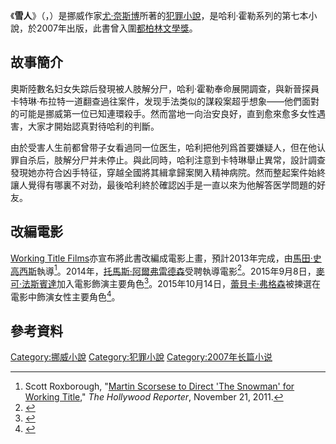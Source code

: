 {{NoteTA|G1=Show}}
{{infobox  Book | <!-- See  Wikipedia:WikiProject_Novels or Wikipedia:WikiProject_Books -->
| name              = 雪人
| title_orig        = ''Snømannen''
| image             = The Snowman (Nesbø novel).jpg
| caption           = 精裝版
| author            = [[尤·奈斯博|尤·奈斯博]]
| country           = [[挪威|挪威]]
| language          = [[挪威文|挪威文]]
| series    =哈利·霍勒系列
| genre         = [[犯罪小說|犯罪小說]]
| release_date     = 2007年
| preceded_by   = [[救贖者|救贖者]]
| followed_by   = [[獵豹_(小說)|獵豹]]
}}
《'''雪人'''》（{{lang-no|Snømannen|italic=yes}}，{{lang-en|''The Snowman''}}）是挪威作家[[尤·奈斯博|尤·奈斯博]]所著的[[犯罪小說|犯罪小說]]，是哈利·霍勒系列的第七本小說，於2007年出版，此書曾入圍[[都柏林文學獎|都柏林文學獎]]。

==故事簡介==
奧斯陸數名妇女失踪后發現被人肢解分尸，哈利·霍勒奉命展開調查，與新晉探員卡特琳·布拉特一道翻查過往案件，发现手法类似的謀殺案超乎想象——他們面對的可能是挪威第一位已知連環殺手。然而當地一向治安良好，直到愈來愈多女性遇害，大家才開始認真對待哈利的判斷。

由於受害人生前都曾带子女看過同一位医生，哈利把他列爲首要嫌疑人，但在他认罪自杀后，肢解分尸并未停止。與此同時，哈利注意到卡特琳舉止異常，設計調查發現她亦符合凶手特征，穿越全國將其緝拿歸案関入精神病院。然而整起案件始終讓人覺得有哪裏不对劲，最後哈利終於確認凶手是一直以來为他解答医学問題的好友。

== 改編電影 ==
{{main|雪人 (2017年電影)}}
[[Working_Title_Films|Working Title Films]]亦宣布將此書改編成電影上畫，預計2013年完成，由[[馬田·史高西斯|馬田·史高西斯]]執導<ref>Scott Roxborough, "[http://www.hollywoodreporter.com/news/jo-nesbo-working-title-greenlight-264392/ Martin Scorsese to Direct 'The Snowman' for Working Title]," ''The Hollywood Reporter'', November 21, 2011.</ref>。2014年，[[托馬斯·阿爾弗雷德森|托馬斯·阿爾弗雷德森]]受聘執導電影<ref>{{Cite web |url = http://variety.com/2014/film/news/let-the-right-one-in-director-jo-nesbos-the-snowman-1201165885/ |title = 'Let the Right One In' Director Boards Jo Nesbo's 'The Snowman' (EXCLUSIVE) |author = Justin Kroll |date = 2014-04-28 |publisher = Variety |language = en}}</ref>。2015年9月8日，[[麥可·法斯賓達|麥可·法斯賓達]]加入電影飾演主要角色<ref>{{Cite web |url = http://www.hollywoodreporter.com/news/michael-fassbender-talks-star-crime-820571 |title = Michael Fassbender in Talks to Star in Crime Drama 'The Snowman' (Exclusive) |author = Rebecca Ford |date = 2015-09-08 |publisher = The Hollywood Reporter |language = en}}</ref>。2015年10月14日，[[蕾貝卡·弗格森|蕾貝卡·弗格森]]被揀選在電影中飾演女性主要角色<ref>{{Cite web |url = http://deadline.com/2015/10/rebecca-ferguson-michael-fassbender-snowman-jo-nesbo-prometheus-gambit-mission-impossible-1201581418/ |title = Rebecca Ferguson In Talks To Star In 'The Snowman' Opposite Michael Fassbender; Eyeing Other Big Roles |author = Ali Jaafar |date = 2015-10-14 |publisher = deadline.com |language = en}}</ref>。

==參考資料==
{{REFLIST}}

{{哈利·霍勒}}
[[Category:挪威小說|Category:挪威小說]]
[[Category:犯罪小說|Category:犯罪小說]]
[[Category:2007年长篇小说|Category:2007年长篇小说]]